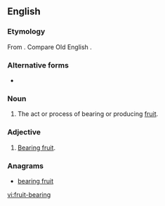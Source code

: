 ==English==

===Etymology===
From {{compound|fruit|bearing|lang=en}}. Compare Old English {{m|ang|wæstmbǣre|lit=fruit-bearing}}.

===Alternative forms===
* {{l/en|fruitbearing}}

===Noun===
{{en-noun}}

# The act or process of bearing or producing [[fruit]].

===Adjective===
{{en-adj|head=[[fruit]]-[[bearing]]|-}}

# {{context|of a species of tree, a specific tree, a branch, etc.|lang=en}} [[bear fruit|Bearing fruit]].

===Anagrams===
* [[bearing fruit#English|bearing fruit]]

[[vi:fruit-bearing]]